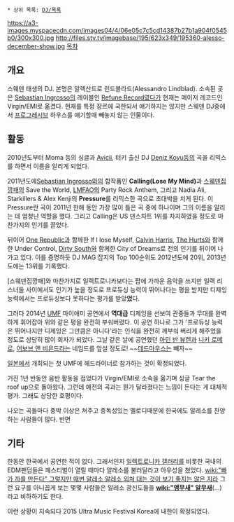  * 상위 목록: [[DJ/목록]]

https://a3-images.myspacecdn.com/images04/4/06e05c7c5cd14387b27b1a904f0545b0/300x300.jpg
http://files.stv.tv/imagebase/195/623x349/195360-alesso-december-show.jpg
[[목차]]

== 개요 ==
스웨덴 태생의 DJ. 본명은 알렉산드로 린드블라드(Alessandro Lindblad). 소속된 곳은 [[Sebastian Ingrosso]]의 레이블인 [[Refune Record]]였다가 현재는 메이저 레코드인 Virgin/EMI로 옮겼다. 현재를 특정 장르에 국한되서 얘기하지는 않지만 스웨덴 DJ중에서 [[프로그레시브]] 하우스를 얘기할때 빼놓지 않는 인물이다.

== 활동 ==
2010년도부터 Moma 등의 싱글과 [[Avicii]], 터키 출신 DJ [[Deniz Koyu]]등의 곡을 리믹스를 하면서 이름을 알리게 되었다. 

2011년도에[[Sebastian Ingrosso]]와의 합작품인 '''Calling(Lose My Mind)'''과 [[스웨덴집깡패]]의 Save the World, [[LMFAO]]의 Party Rock Anthem, 그리고 Nadia Ali, Starkillers & Alex Kenji의 '''Pressure'''를 리믹스한 곡으로 초대박을 치게 된다. 이 Pressure란 곡이 2011년 한해 동안 가장 많이 틀은 곡 중에 하나이며 그의 이름을 알리는 데 엄청난 역할을 했다. 그리고 Calling은 US 댄스차트 1위를 차지하였을 정도로 마찬가지의 인기를 끌었다. 

뒤이어 [[One Republic]]과 함께한 If I lose Myself, [[Calvin Harris]], [[The Hurts]]와 함께한 Under Control, [[Dirty South]]와 함께한 City of Dreams로 전의 인기를 뒤이어 나가고 있다. 이를 증명하듯 DJ MAG 잡지의 Top 100순위도 2012년도에 20위, 2013년도에는 13위를 기록했다.

[스웨덴집깡패]와 마찬가지로 일렉트로니카보다는 팝에 가까운 음악을 쓰지만 일렉 리스너들 사이에서도 인기가 높을 정도로 프로듀싱 능력이 뛰어나다는 평을 받지만 디제잉 능력에서는 프로듀싱보다 못하다는 평가를 받았'''었'''다.

그러다 2014년 [[UMF]] 마이애미 공연에서 '''역대급''' 디제잉을 선보여 관중들과 무대를 완벽하게 휘어잡아 위와 같은 평을 완전히 부숴버렸다. 이 공연 하나로 그가 '프로듀싱 능력은 뛰어나지만 디제잉은 그만큼은 아니다'라는 인식을 완전히 깨부숴 버리게 해주었을 정도로 상당히 많이 회자가 되었다. 그날 같은 날에 공연했던 [[아민 반 뷰렌]]과 [[니키 로메로]], [[어보브 앤 비욘드]]라는 네임드를 앞설 정도로! ~~[[데드마우스]]는 빼자~~

[[일본]]에서 개최되는 첫 UMF에 헤드라이너로 참가하는 것이 확정되었다.

거진 1년 반동안 음반 활동을 접었다가 Virgin/EMI로 소속을 옮기며 싱글 Tear the roof up으로 돌아왔다. 그런데 예전의 곡과는 뭔가 달라졌다는 느낌이 든다는 게 대체적 평가. 그래도 상당한 호평이다.

나오는 곡들마다 중박 이상은 쳐주고 중독성있는 멜로디때문에 한국에도 알레소를 찬양하는 사람들이 많다. 반면


== 기타 ==
한동안 한국에서 공연한 적이 없다. 그래서인지 [[일렉트로니카 갤러리]]를 비롯한 국내의 EDM팬덤들은 페스티벌이 열릴 때마다 알레소를 불러달라고 아우성을 쳤었다. [[wiki:"빠가 까를 만든다" 그렇지만 매번 알레소 알레소 외쳐 대는 것이 보기 좋지는 않은 지라]] 그런 요구를 아니꼽게 보는 몇몇 사람들은 알레소 광신도들을 '''[[wiki:"앵무새" 알무새]]'''(...)라고 비하하기도 한다.

이런 상황이 지속되다 2015 Ultra Music Festival Korea에 내한이 확정되었다.
